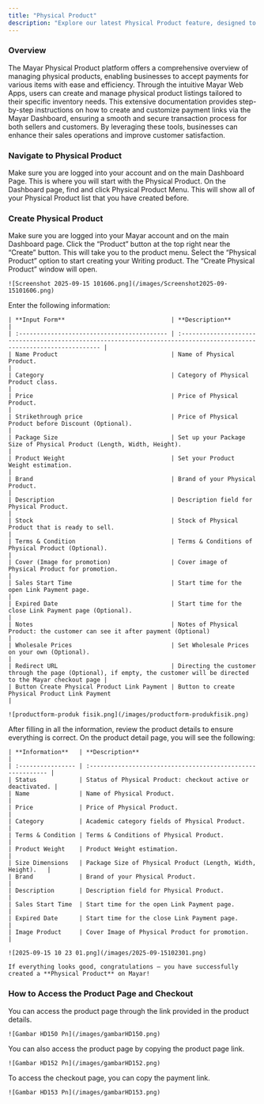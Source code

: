 ```yaml
---
title: "Physical Product"
description: "Explore our latest Physical Product feature, designed to significantly enhance your ability to create, manage, and sell Physical Product with unparalleled ease and efficiency. This innovative feature empowers you to transform your ideas into market-ready Physical Product."
---
```


### Overview

The Mayar Physical Product platform offers a comprehensive overview of managing physical products, enabling businesses to accept payments for various items with ease and efficiency. Through the intuitive Mayar Web Apps, users can create and manage physical product listings tailored to their specific inventory needs. This extensive documentation provides step-by-step instructions on how to create and customize payment links via the Mayar Dashboard, ensuring a smooth and secure transaction process for both sellers and customers. By leveraging these tools, businesses can enhance their sales operations and improve customer satisfaction.

### Navigate to Physical Product

<Steps>
  <Step title="Log in to your Mayar Dashboard">
    Make sure you are logged into your account and on the main Dashboard Page. This is where you will start with the Physical Product.
  </Step>
  <Step title="From the Sidebar menu, click on Physical Product">
    On the Dashboard page, find and click Physical Product Menu. This will show all of your Physical Product list that you have created before.
  </Step>
</Steps>

### Create Physical Product

<Steps>
  <Step title="Go to Dashboard">
    Make sure you are logged into your Mayar account and on the main Dashboard page.
  </Step>
  <Step title="Access the Product Menu">
    Click the “Product” button at the top right near the “Create” button. This will take you to the product menu.
  </Step>
  <Step title="Choose Product Type">
    Select the “Physical Product” option to start creating your Writing product. The “Create Physical Product” window will open.

    ![Screenshot 2025-09-15 101606.png](/images/Screenshot2025-09-15101606.png)
  </Step>
  <Step title="Fill in Product Details">
    Enter the following information:

    | **Input Form**                              | **Description**                                                                                                        |
    | :------------------------------------------ | :--------------------------------------------------------------------------------------------------------------------- |
    | Name Product                                | Name of Physical Product.                                                                                              |
    | Category                                    | Category of Physical Product class.                                                                                    |
    | Price                                       | Price of Physical Product.                                                                                             |
    | Strikethrough price                         | Price of Physical Product before Discount (Optional).                                                                  |
    | Package Size                                | Set up your Package Size of Physical Product (Length, Width, Height).                                                  |
    | Product Weight                              | Set your Product Weight estimation.                                                                                    |
    | Brand                                       | Brand of your Physical Product.                                                                                        |
    | Description                                 | Description field for Physical Product.                                                                                |
    | Stock                                       | Stock of Physical Product that is ready to sell.                                                                       |
    | Terms & Condition                           | Terms & Conditions of Physical Product (Optional).                                                                     |
    | Cover (Image for promotion)                 | Cover image of Physical Product for promotion.                                                                         |
    | Sales Start Time                            | Start time for the open Link Payment page.                                                                             |
    | Expired Date                                | Start time for the close Link Payment page (Optional).                                                                 |
    | Notes                                       | Notes of Physical Product: the customer can see it after payment (Optional)                                            |
    | Wholesale Prices                            | Set Wholesale Prices on your own (Optional).                                                                           |
    | Redirect URL                                | Directing the customer through the page (Optional), if empty, the customer will be directed to the Mayar checkout page |
    | Button Create Physical Product Link Payment | Button to create Physical Product Link Payment                                                                         |

    ![productform-produk fisik.png](/images/productform-produkfisik.png)
  </Step>
  <Step title="Review and Finish">
    After filling in all the information, review the product details to ensure everything is correct. On the product detail page, you will see the following:

    | **Information**   | **Description**                                             |
    | :---------------- | :---------------------------------------------------------- |
    | Status            | Status of Physical Product: checkout active or deactivated. |
    | Name              | Name of Physical Product.                                   |
    | Price             | Price of Physical Product.                                  |
    | Category          | Academic category fields of Physical Product.               |
    | Terms & Condition | Terms & Conditions of Physical Product.                     |
    | Product Weight    | Product Weight estimation.                                  |
    | Size Dimensions   | Package Size of Physical Product (Length, Width, Height).   |
    | Brand             | Brand of your Physical Product.                             |
    | Description       | Description field for Physical Product.                     |
    | Sales Start Time  | Start time for the open Link Payment page.                  |
    | Expired Date      | Start time for the close Link Payment page.                 |
    | Image Product     | Cover Image of Physical Product for promotion.              |

    ![2025-09-15 10 23 01.png](/images/2025-09-15102301.png)

    If everything looks good, congratulations — you have successfully created a **Physical Product** on Mayar!
  </Step>
</Steps>

### How to Access the Product Page and Checkout

<Steps>
  <Step title="Access Product Page">
    You can access the product page through the link provided in the product details.

    ![Gambar HD150 Pn](/images/gambarHD150.png)
  </Step>
  <Step title="Copy Product Page Link">
    You can also access the product page by copying the product page link.

    ![Gambar HD152 Pn](/images/gambarHD152.png)
  </Step>
  <Step title="Access Checkout Page">
    To access the checkout page, you can copy the payment link.

    ![Gambar HD153 Pn](/images/gambarHD153.png)
  </Step>
</Steps>